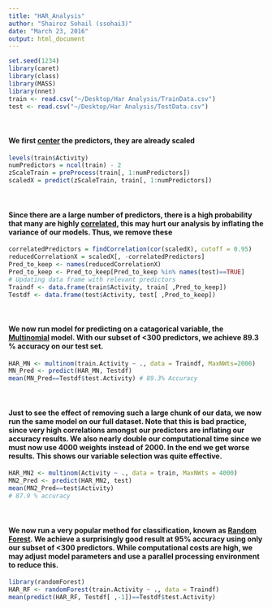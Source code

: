 ```yaml
---
title: "HAR_Analysis"
author: "Shairoz Sohail (ssohai3)"
date: "March 23, 2016"
output: html_document
---
```


```r
set.seed(1234)
library(caret)
library(class)
library(MASS)
library(nnet)
train <- read.csv("~/Desktop/Har Analysis/TrainData.csv")
test <- read.csv("~/Desktop/Har Analysis/TestData.csv")

```

\
<h4> We first [center](http://www.theanalysisfactor.com/centering-and-standardizing-predictors/) the predictors, they are already scaled </h4>
```r
levels(train$Activity)
numPredictors = ncol(train) - 2
zScaleTrain = preProcess(train[, 1:numPredictors])
scaledX = predict(zScaleTrain, train[, 1:numPredictors])

```
\
<h4> Since there are a large number of predictors, there is a high probability that many are highly [correlated](https://en.wikipedia.org/wiki/Multicollinearity), this may hurt our analysis by inflating the variance of our models. Thus, we remove these </h4>

```r
correlatedPredictors = findCorrelation(cor(scaledX), cutoff = 0.95)
reducedCorrelationX = scaledX[, -correlatedPredictors]
Pred_to_keep <- names(reducedCorrelationX)
Pred_to_keep <- Pred_to_keep[Pred_to_keep %in% names(test)==TRUE]
# Updating data frame with relevant predictors
Traindf <- data.frame(train$Activity, train[ ,Pred_to_keep])
Testdf <- data.frame(test$Activity, test[ ,Pred_to_keep])

```
\
<h4> We now run model for predicting on a catagorical variable, the [Multinomial](http://www.ats.ucla.edu/stat/r/dae/mlogit.htm) model. With our subset of <300 predictors, we achieve 89.3 % accuracy on our test set. </h4>
```r
HAR_MN <- multinom(train.Activity ~ ., data = Traindf, MaxNWts=2000)
MN_Pred <- predict(HAR_MN, Testdf)
mean(MN_Pred==Testdf$test.Activity) # 89.3% Accuracy

```
\
<h4> Just to see the effect of removing such a large chunk of our data, we now run the same model on our full dataset. Note that this is bad practice, since very high correlations amongst our predictors are inflating our accuracy results. We also nearly double our computational time since we must now use 4000 weights instead of 2000. In the end we get worse results. This shows our variable selection was quite effective. </h4>
```r
HAR_MN2 <- multinom(Activity ~ ., data = train, MaxNWts = 4000)
MN2_Pred <- predict(HAR_MN2, test)
mean(MN2_Pred==test$Activity) 
# 87.9 % accuracy
```
\
<h4> We now run a very popular method for classification, known as [Random Forest](https://www.stat.berkeley.edu/~breiman/RandomForests/cc_home.htm). We achieve a surprisingly good result at 95% accuracy 
using only our subset of <300 predictors. While computational costs are high, we may adjust model parameters and use a parallel processing environment to reduce this. </h4>

```r
library(randomForest)
HAR_RF <- randomForest(train.Activity ~ ., data = Traindf)
mean(predict(HAR_RF, Testdf[ ,-1])==Testdf$test.Activity)

```

